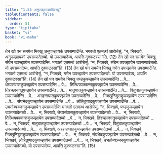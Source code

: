 ```yaml
---
title: "1.55 अनुपज्झायकादिवत्थु"
tableOfContents: false
sidebar:
  order: 51
type: "tipitaka"
basket: "vi"
book: "vi-maha"
---
```



<DynamicBreadcrumb />

<Division number="117" book="vi-maha">

<Paragraph number="491" book="vi-maha">
तेन खो पन समयेन भिक्खू अनुपज्झायकं उपसम्पादेन्ति. भगवतो एतमत्थं आरोचेसुं. “न, भिक्खवे, अनुपज्झायको उपसम्पादेतब्बो. यो उपसम्पादेय्य, आपत्ति दुक्कटस्सा”ति. (12)
</Paragraph>

<Paragraph number="492" book="vi-maha">
तेन खो पन समयेन भिक्खू संघेन उपज्झायेन उपसम्पादेन्ति. भगवतो एतमत्थं आरोचेसुं. “न, भिक्खवे, संघेन उपज्झायेन उपसम्पादेतब्बो. यो उपसम्पादेय्य, आपत्ति दुक्कटस्सा”ति. (13)
</Paragraph>

<Paragraph number="493" book="vi-maha">
तेन खो पन समयेन भिक्खू गणेन उपज्झायेन उपसम्पादेन्ति. भगवतो एतमत्थं आरोचेसुं. “न, भिक्खवे, गणेन उपज्झायेन उपसम्पादेतब्बो. यो उपसम्पादेय्य, आपत्ति दुक्कटस्सा”ति. (14)
</Paragraph>

<Paragraph number="494" book="vi-maha">
तेन खो पन समयेन भिक्खू पण्डकुपज्झायेन उपसम्पादेन्ति …पे…  थेय्यसंवासकुपज्झायेन उपसम्पादेन्ति …पे…  तित्थियपक्कन्तकुपज्झायेन उपसम्पादेन्ति …पे…  तिरच्छानगतुपज्झायेन उपसम्पादेन्ति …पे…  मातुघातकुपज्झायेन उपसम्पादेन्ति …पे…  पितुघातकुपज्झायेन उपसम्पादेन्ति …पे…  अरहन्तघातकुपज्झायेन उपसम्पादेन्ति …पे…  भिक्खुनिदूसकुपज्झायेन उपसम्पादेन्ति …पे…  संघभेदकुपज्झायेन उपसम्पादेन्ति …पे…  लोहितुप्पादकुपज्झायेन उपसम्पादेन्ति …पे…  उभतोब्यञ्जनकुपज्झायेन उपसम्पादेन्ति भगवतो एतमत्थं आरोचेसुं. “न, भिक्खवे, पण्डकुपज्झायेन उपसम्पादेतब्बो …पे…  न, भिक्खवे, थेय्यसंवासकुपज्झायेन उपसम्पादेतब्बो …पे…  न, भिक्खवे, तित्थियपक्कन्तकुपज्झायेन उपसम्पादेतब्बो …पे…  न, भिक्खवे, तिरच्छानगतुपज्झायेन उपसम्पादेतब्बो …पे…  न, भिक्खवे, मातुघातकुपज्झायेन उपसम्पादेतब्बो …पे…  न, भिक्खवे, पितुघातकुपज्झायेन उपसम्पादेतब्बो …पे…  न, भिक्खवे, अरहन्तघातकुपज्झायेन उपसम्पादेतब्बो …पे…  न, भिक्खवे, भिक्खुनिदूसकुपज्झायेन उपसम्पादेतब्बो …पे…  न, भिक्खवे, संघभेदकुपज्झायेन उपसम्पादेतब्बो …पे…  न, भिक्खवे, लोहितुप्पादकुपज्झायेन उपसम्पादेतब्बो …पे…  न, भिक्खवे, उभतोब्यञ्जनकुपज्झायेन उपसम्पादेतब्बो. यो उपसम्पादेय्य, आपत्ति दुक्कटस्सा”ति. (15)
</Paragraph>
</Division>